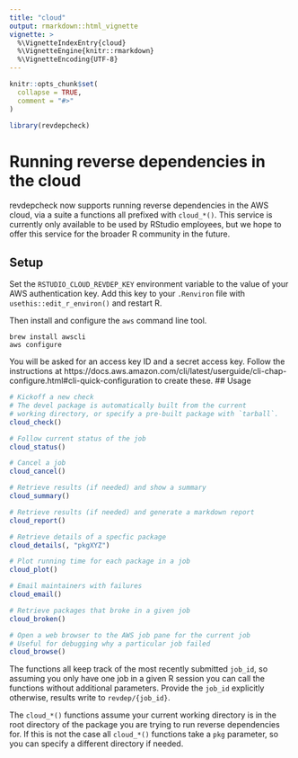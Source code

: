 ```yaml
---
title: "cloud"
output: rmarkdown::html_vignette
vignette: >
  %\VignetteIndexEntry{cloud}
  %\VignetteEngine{knitr::rmarkdown}
  %\VignetteEncoding{UTF-8}
---
```


```r
knitr::opts_chunk$set(
  collapse = TRUE,
  comment = "#>"
)
```

```r
library(revdepcheck)
```

# Running reverse dependencies in the cloud

revdepcheck now supports running reverse dependencies in the AWS cloud, via a suite a functions all prefixed with `cloud_*()`.
This service is currently only available to be used by RStudio employees, but we hope to offer this service for the broader R community in the future.

## Setup

Set the `RSTUDIO_CLOUD_REVDEP_KEY` environment variable to the value of your AWS authentication key.
Add this key to your `.Renviron` file with `usethis::edit_r_environ()` and restart R.

Then install and configure the `aws` command line tool.

```shell
brew install awscli
aws configure
```
You will be asked for an access key ID and a secret access key. Follow the instructions at https://docs.aws.amazon.com/cli/latest/userguide/cli-chap-configure.html#cli-quick-configuration to create these.
## Usage

```r
# Kickoff a new check
# The devel package is automatically built from the current
# working directory, or specify a pre-built package with `tarball`.
cloud_check()

# Follow current status of the job
cloud_status()

# Cancel a job
cloud_cancel()

# Retrieve results (if needed) and show a summary
cloud_summary()

# Retrieve results (if needed) and generate a markdown report
cloud_report()

# Retrieve details of a specfic package
cloud_details(, "pkgXYZ")

# Plot running time for each package in a job
cloud_plot()

# Email maintainers with failures
cloud_email()

# Retrieve packages that broke in a given job
cloud_broken()

# Open a web browser to the AWS job pane for the current job
# Useful for debugging why a particular job failed
cloud_browse()
```

The functions all keep track of the most recently submitted `job_id`, so assuming you only have one job in a given R session you can call the functions without additional parameters.
Provide the `job_id` explicitly otherwise, results write to `revdep/{job_id}`.

The `cloud_*()` functions assume your current working directory is in the root directory of the package you are trying to run reverse dependencies for.
If this is not the case all `cloud_*()` functions take a `pkg` parameter, so you can specify a different directory if needed.
